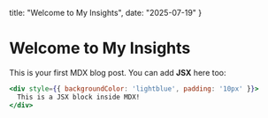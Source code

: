   title: "Welcome to My Insights",
  date: "2025-07-19"
}

# Welcome to My Insights

This is your first MDX blog post. You can add **JSX** here too:

```jsx
<div style={{ backgroundColor: 'lightblue', padding: '10px' }}>
  This is a JSX block inside MDX!
</div>
